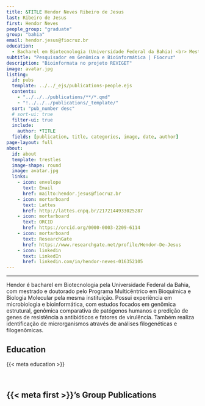 ---
title: &TITLE Hendor Neves Ribeiro de Jesus
last: Ribeiro de Jesus
first: Hendor Neves
people_group: "graduate"
group: "bahia"
email: hendor.jesus@fiocruz.br
education:
  - Bacharel em Biotecnologia (Universidade Federal da Bahia) <br> Mestrado em Bioquímica e Biologia Molecular (Universidade Federal da Bahia) <br> Doutorado em Bioquímica e Biologia Molecular (Universidade Federal da Bahia)
subtitle: "Pesquisador em Genômica e Bioinformática | Fiocruz"
description: "Bioinformata no projeto REVIGET"
image: avatar.jpg
listing:
  id: pubs
  template: ../../_ejs/publications-people.ejs
  contents:
    - "../../../publications/**/*.qmd"
    - "!../../../publications/_template/"
  sort: "pub_number desc"
  # sort-ui: true
  filter-ui: true
  include:
    author: *TITLE
  fields: [publication, title, categories, image, date, author]
page-layout: full
about:
  id: about
  template: trestles
  image-shape: round
  image: avatar.jpg
  links:
    - icon: envelope
      text: Email
      href: mailto:hendor.jesus@fiocruz.br
    - icon: mortarboard
      text: Lattes
      href: http://lattes.cnpq.br/2172144933025287
    - icon: mortarboard
      text: ORCID
      href: https://orcid.org/0000-0003-2209-6114
    - icon: mortarboard
      text: ResearchGate
      href: https://www.researchgate.net/profile/Hendor-De-Jesus
    - icon: linkedin
      text: LinkedIn
      href: linkedin.com/in/hendor-neves-016352105
---

<hr>

:::{#about}

Hendor é bacharel em Biotecnologia pela Universidade Federal da Bahia, com mestrado e doutorado pelo Programa Multicêntrico em Bioquímica e Biologia Molecular pela mesma instituição. Possui experiência em microbiologia e bioinformática, com estudos focados em genômica estrutural, genômica comparativa de patógenos humanos e predição de genes de resistência a antibióticos e fatores de virulência. Também realiza identificação de microrganismos através de análises filogenéticas e filogenômicas.

## Education
{{< meta education >}}

<br>

:::

## {{< meta first >}}'s Group Publications

:::{#pubs}
:::